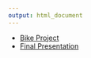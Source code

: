 ```yaml
---
output: html_document
---
```




* [Bike Project](./BikeProject/bicycle.html)
* [Final Presentation](./final_presentation/final_pres2.html)